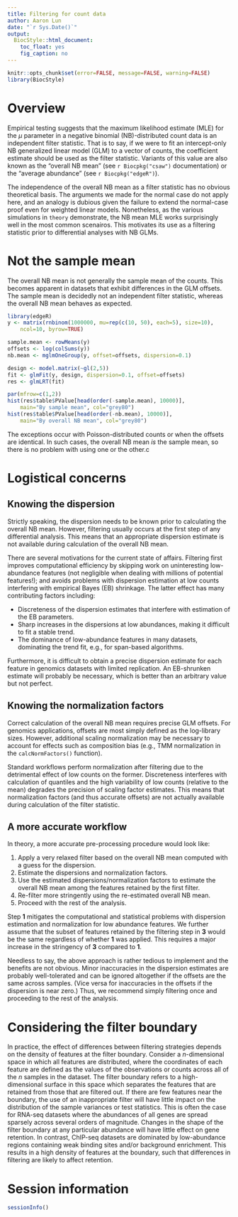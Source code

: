 ```yaml
---
title: Filtering for count data
author: Aaron Lun
date: "`r Sys.Date()`"
output:
  BiocStyle::html_document:
    toc_float: yes
    fig_caption: no
---
```


```r
knitr::opts_chunk$set(error=FALSE, message=FALSE, warning=FALSE)
library(BiocStyle)
```

# Overview

Empirical testing suggests that the maximum likelihood estimate (MLE) for the $\mu$ parameter in a negative binomial (NB)-distributed count data is an independent filter statistic.
That is to say, if we were to fit an intercept-only NB generalized linear model (GLM) to a vector of counts, the coefficient estimate should be used as the filter statistic.
Variants of this value are also known as the "overall NB mean" (see `r Biocpkg("csaw")` documentation) or the "average abundance" (see `r Biocpkg("edgeR")`).

The independence of the overall NB mean as a filter statistic has no obvious theoretical basis.
The arguments we made for the normal case do not apply here, and an analogy is dubious given the failure to extend the normal-case proof even for weighted linear models.
Nonetheless, as the various simulations in `theory` demonstrate, the NB mean MLE works surprisingly well in the most common scenairos.
This motivates its use as a filtering statistic prior to differential analyses with NB GLMs.

# Not the sample mean

The overall NB mean is not generally the sample mean of the counts.
This becomes apparent in datasets that exhibit differences in the GLM offsets.
The sample mean is decidedly not an independent filter statistic, whereas the overall NB mean behaves as expected.

```r
library(edgeR)
y <- matrix(rnbinom(1000000, mu=rep(c(10, 50), each=5), size=10), 
    ncol=10, byrow=TRUE)

sample.mean <- rowMeans(y)
offsets <- log(colSums(y))
nb.mean <- mglmOneGroup(y, offset=offsets, dispersion=0.1)

design <- model.matrix(~gl(2,5))
fit <- glmFit(y, design, dispersion=0.1, offset=offsets)
res <- glmLRT(fit)

par(mfrow=c(1,2))
hist(res$table$PValue[head(order(-sample.mean), 10000)],
    main="By sample mean", col="grey80")
hist(res$table$PValue[head(order(-nb.mean), 10000)], 
    main="By overall NB mean", col="grey80")
```

The exceptions occur with Poisson-distributed counts or when the offsets are identical.
In such cases, the overall NB mean _is_ the sample mean, so there is no problem with using one or the other.c

# Logistical concerns

## Knowing the dispersion

Strictly speaking, the dispersion needs to be known prior to calculating the overall NB mean.
However, filtering usually occurs at the first step of any differential analysis.
This means that an appropriate dispersion estimate is not available during calculation of the overall NB mean.

There are several motivations for the current state of affairs.
Filtering first improves computational efficiency by skipping work on uninteresting low-abundance features (not negligible when dealing with millions of potential features!);
and avoids problems with dispersion estimation at low counts interfering with empirical Bayes (EB) shrinkage.
The latter effect has many contributing factors including:

- Discreteness of the dispersion estimates that interfere with estimation of the EB parameters.
- Sharp increases in the dispersions at low abundances, making it difficult to fit a stable trend.
- The dominance of low-abundance features in many datasets, dominating the trend fit, e.g., for span-based algorithms. 

Furthermore, it is difficult to obtain a precise dispersion estimate for each feature in genomics datasets with limited replication.
An EB-shrunken estimate will probably be necessary, which is better than an arbitrary value but not perfect.

## Knowing the normalization factors

Correct calculation of the overall NB mean requires precise GLM offsets.
For genomics applications, offsets are most simply defined as the log-library sizes.
However, additional scaling normalization may be necessary to account for effects such as composition bias (e.g., TMM normalization in the `calcNormFactors()` function).

Standard workflows perform normalization after filtering due to the detrimental effect of low counts on the former.
Discreteness interferes with calculation of quantiles and the high variability of low counts (relative to the mean) degrades the precision of scaling factor estimates. 
This means that normalization factors (and thus accurate offsets) are not actually available during calculation of the filter statistic.

## A more accurate workflow

In theory, a more accurate pre-processing procedure would look like:

1. Apply a very relaxed filter based on the overall NB mean computed with a guess for the dispersion.
2. Estimate the dispersions and normalization factors.
3. Use the estimated dispersions/normalization factors to estimate the overall NB mean among the features retained by the first filter.
4. Re-filter more stringently using the re-estimated overall NB mean.
5. Proceed with the rest of the analysis.

Step **1** mitigates the computational and statistical problems with dispersion estimation and normalization for low abundance features.
We further assume that the subset of features retained by the filtering step in **3** would be the same regardless of whether **1** was applied.
This requires a major increase in the stringency of **3** compared to **1**.

Needless to say, the above approach is rather tedious to implement and the benefits are not obvious.
Minor inaccuracies in the dispersion estimates are probably well-tolerated and can be ignored altogether if the offsets are the same across samples.
(Vice versa for inaccuracies in the offsets if the dispersion is near zero.)
Thus, we recommend simply filtering once and proceeding to the rest of the analysis.

# Considering the filter boundary

In practice, the effect of differences between filtering strategies depends on the density of features at the filter boundary.
Consider a $n$-dimensional space in which all features are distributed, where the coordinates of each feature are defined as the values of the observations or counts across all of the $n$ samples in the dataset.
The filter boundary refers to a high-dimensional surface in this space which separates the features that are retained from those that are filtered out.
If there are few features near the boundary, the use of an inappropriate filter will have little impact on the distribution of the sample variances or test statistics.
This is often the case for RNA-seq datasets where the abundances of all genes are spread sparsely across several orders of magnitude.
Changes in the shape of the filter boundary at any particular abundance will have little effect on gene retention.
In contrast, ChIP-seq datasets are dominated by low-abundance regions containing weak binding sites and/or background enrichment.
This results in a high density of features at the boundary, such that differences in filtering are likely to affect retention.

# Session information

```r
sessionInfo()
```

